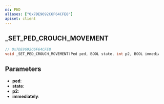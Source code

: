```yaml
---
ns: PED
aliases: ["0x7DE9692C6F64CFE8"]
apiset: client
---
```

## _SET_PED_CROUCH_MOVEMENT

```c
// 0x7DE9692C6F64CFE8
void _SET_PED_CROUCH_MOVEMENT(Ped ped, BOOL state, int p2, BOOL immediately);
```


## Parameters
* **ped**:
* **state**:
* **p2**:
* **immediately**: